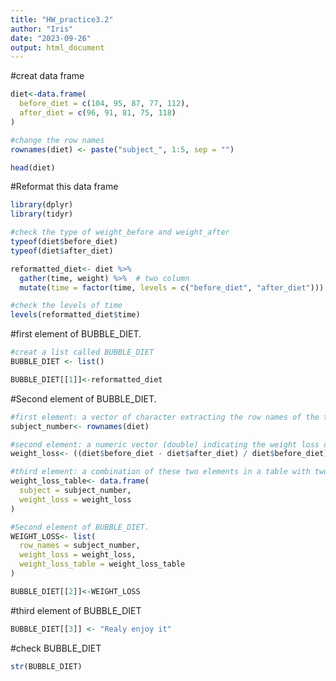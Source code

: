 ```yaml
---
title: "HW_practice3.2"
author: "Iris"
date: "2023-09-26"
output: html_document
---
```


#creat data frame
```r
diet<-data.frame(
  before_diet = c(104, 95, 87, 77, 112),
  after_diet = c(96, 91, 81, 75, 118)
)

#change the row names
rownames(diet) <- paste("subject_", 1:5, sep = "")

head(diet)

```


#Reformat this data frame
```r
library(dplyr)
library(tidyr)

#check the type of weight_before and weight_after
typeof(diet$before_diet)
typeof(diet$after_diet)

reformatted_diet<- diet %>%
  gather(time, weight) %>%  # two column
  mutate(time = factor(time, levels = c("before_diet", "after_diet"))) #time of measurement as a factor with two levels before_diet and after_diet. 

#check the levels of time
levels(reformatted_diet$time)
```


#first element of BUBBLE_DIET.
```r
#creat a list called BUBBLE_DIET
BUBBLE_DIET <- list()

BUBBLE_DIET[[1]]<-reformatted_diet
```

#Second element of BUBBLE_DIET.
```r
#first element: a vector of character extracting the row names of the table previously created
subject_number<- rownames(diet)

#second element: a numeric vector (double) indicating the weight loss of each subject
weight_loss<- ((diet$before_diet - diet$after_diet) / diet$before_diet) * 100

#third element: a combination of these two elements in a table with two columns: subject and weight_loss.
weight_loss_table<- data.frame(
  subject = subject_number,
  weight_loss = weight_loss
)

#Second element of BUBBLE_DIET.
WEIGHT_LOSS<- list(
  row_names = subject_number,
  weight_loss = weight_loss,
  weight_loss_table = weight_loss_table
)

BUBBLE_DIET[[2]]<-WEIGHT_LOSS
```

#third element of BUBBLE_DIET
```r
BUBBLE_DIET[[3]] <- "Realy enjoy it"
```

#check BUBBLE_DIET
```r
str(BUBBLE_DIET)
```

